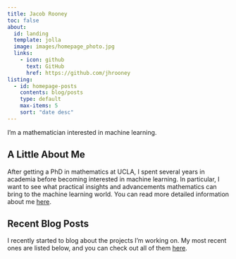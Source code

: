 ```yaml
---
title: Jacob Rooney
toc: false
about:
  id: landing
  template: jolla
  image: images/homepage_photo.jpg
  links:
    - icon: github
      text: GitHub
      href: https://github.com/jhrooney
listing:
  - id: homepage-posts
    contents: blog/posts
    type: default
    max-items: 5
    sort: "date desc"
---
```


::: {#landing}
I'm a mathematician interested in machine learning.
:::

## A Little About Me

After getting a PhD in mathematics at UCLA, I spent several years in academia before becoming interested in machine learning.
In particular, I want to see what practical insights and advancements mathematics can bring to the machine learning world.
You can read more detailed information about me [here](about.qmd).

## Recent Blog Posts

I recently started to blog about the projects I'm working on.
My most recent ones are listed below, and you can check out all of them [here](blog/index.qmd).

::: {#homepage-posts}
:::